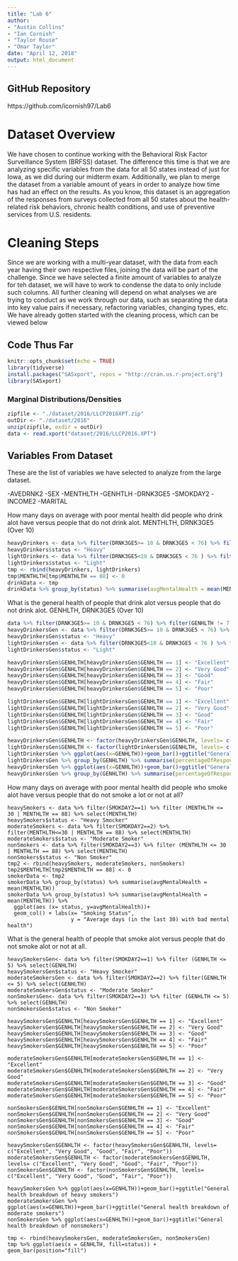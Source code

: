 ---
title: "Lab 6"
author:
- "Austin Collins"
- "Ian Cornish"
- "Taylor Rouse"
- "Omar Taylor"
date: "April 12, 2018"
output: html_document
---

## GitHub Repository
https://github.com/icornish97/Lab6

# Dataset Overview
We have chosen to continue working with the Behavioral Risk Factor Surveillance System (BRFSS) dataset. The difference this time is that we are analyzing specific variables from the data for all 50 states instead of just for Iowa, as we did during our midterm exam. Additionally, we plan to merge the dataset from a variable amount of years in order to analyze how time has had an effect on the results. As you know, this dataset is an aggregation of the responses from surveys collected from all 50 states about the health-related risk behaviors, chronic health conditions, and use of preventive services from U.S. residents.

# Cleaning Steps
Since we are working with a multi-year dataset, with the data from each year having their own respective files, joining the data will be part of the challenge. Since we have selected a finite amount of variables to analyze for teh dataset, we will have to work to condense the data to only include such columns. All further cleaning will depend on what analyses we are trying to conduct as we work through our data, such as separating the data into key value pairs if necessary, refactoring variables, changing types, etc. We have already gotten started with the cleaning process, which can be viewed below

## Code Thus Far

```{r setup, include=FALSE}
knitr::opts_chunk$set(echo = TRUE)
library(tidyverse)
install.packages("SASxport", repos = "http://cran.us.r-project.org")
library(SASxport)


```

### Marginal Distributions/Densities


```{R, cache = TRUE}
zipfile <- "./dataset/2016/LLCP2016XPT.zip"
outDir <- "./dataset/2016"
unzip(zipfile, exdir = outDir)
data <- read.xport("dataset/2016/LLCP2016.XPT")
```

## Variables From Dataset

These are the list of variables we have selected to analyze from the large dataset.

-AVEDRNK2
-SEX
-MENTHLTH
-GENHTLH
-DRNK3GE5
-SMOKDAY2
-INCOME2
-MARITAL

How many days on average with poor mental health did people who drink alot have versus people that do
not drink alot.
MENTHLTH, DRNK3GE5 (Over 10) 

```{R}
heavyDrinkers <- data %>% filter(DRNK3GE5>= 10 & DRNK3GE5 < 76) %>% filter (MENTHLTH <= 30 | MENTHLTH == 88) %>% select(MENTHLTH) 
heavyDrinkers$status <- "Heavy"
lightDrinkers <- data %>% filter(DRNK3GE5<10 & DRNK3GE5 < 76 ) %>% filter(MENTHLTH<=30 | MENTHLTH == 88) %>% select(MENTHLTH)
lightDrinkers$status <- "Light"
tmp <- rbind(heavyDrinkers, lightDrinkers)
tmp$MENTHLTH[tmp$MENTHLTH == 88] <- 0
drinkData <- tmp
drinkData %>% group_by(status) %>% summarise(avgMentalHealth = mean(MENTHLTH)) %>% ggplot(aes (x= status, y=avgMentalHealth))+ geom_col() + labs(x= "Drinking Status", y = "Average days (in the last 30) with bad mental health")
```


What is the general health of people that drink alot versus people that do
not drink alot.
GENHLTH, DRNK3GE5 (Over 10) 
```{R}
data %>% filter(DRNK3GE5>= 10 & DRNK3GE5 < 76) %>% filter(GENHLTH != 7 & GENHLTH != 9) %>% select(GENHLTH)
heavyDrinkersGen <- data %>% filter(DRNK3GE5>= 10 & DRNK3GE5 < 76) %>% filter(GENHLTH != 7 & GENHLTH != 9) %>% select(GENHLTH) 
heavyDrinkersGen$status <- "Heavy"
lightDrinkersGen <- data %>% filter(DRNK3GE5<10 & DRNK3GE5 < 76 ) %>% filter(GENHLTH != 7 & GENHLTH != 9) %>% select(GENHLTH)
lightDrinkersGen$status <- "Light"

heavyDrinkersGen$GENHLTH[heavyDrinkersGen$GENHLTH == 1] <- "Excellent"
heavyDrinkersGen$GENHLTH[heavyDrinkersGen$GENHLTH == 2] <- "Very Good"
heavyDrinkersGen$GENHLTH[heavyDrinkersGen$GENHLTH == 3] <- "Good"
heavyDrinkersGen$GENHLTH[heavyDrinkersGen$GENHLTH == 4] <- "Fair"
heavyDrinkersGen$GENHLTH[heavyDrinkersGen$GENHLTH == 5] <- "Poor"

lightDrinkersGen$GENHLTH[lightDrinkersGen$GENHLTH == 1] <- "Excellent"
lightDrinkersGen$GENHLTH[lightDrinkersGen$GENHLTH == 2] <- "Very Good"
lightDrinkersGen$GENHLTH[lightDrinkersGen$GENHLTH == 3] <- "Good"
lightDrinkersGen$GENHLTH[lightDrinkersGen$GENHLTH == 4] <- "Fair"
lightDrinkersGen$GENHLTH[lightDrinkersGen$GENHLTH == 5] <- "Poor"

heavyDrinkersGen$GENHLTH <- factor(heavyDrinkersGen$GENHLTH, levels= c("Excellent", "Very Good", "Good", "Fair", "Poor"))
lightDrinkersGen$GENHLTH <- factor(lightDrinkersGen$GENHLTH, levels= c("Excellent", "Very Good", "Good", "Fair", "Poor"))
lightDrinkersGen %>% ggplot(aes(x=GENHLTH))+geom_bar()+ggtitle("General health breakdown of light drinkers")
lightDrinkersGen %>% group_by(GENHLTH) %>% summarise(percentageOfRespondents = n()/nrow(lightDrinkersGen))
heavyDrinkersGen %>% ggplot(aes(x=GENHLTH))+geom_bar()+ggtitle("General health breakdown of heavy drinkers")
heavyDrinkersGen %>% group_by(GENHLTH) %>% summarise(percentageOfRespondents = n()/nrow(heavyDrinkersGen))
```

How many days on average with poor mental health did people who smoke alot have versus people that do not smoke a lot or not at all?

```
heavySmokers <- data %>% filter(SMOKDAY2==1) %>% filter (MENTHLTH <= 30 | MENTHLTH == 88) %>% select(MENTHLTH) 
heavySmokers$status <- "Heavy Smocker"
moderateSmokers <- data %>% filter(SMOKDAY2==2) %>% filter(MENTHLTH<=30 | MENTHLTH == 88) %>% select(MENTHLTH)
moderateSmokers$status <- "Moderate Smoker"
nonSmokers <- data %>% filter(SMOKDAY2==3) %>% filter (MENTHLTH <= 30 | MENTHLTH == 88) %>% select(MENTHLTH) 
nonSmokers$status <- "Non Smoker"
tmp2 <- rbind(heavySmokers, moderateSmokers, nonSmokers)
tmp2$MENTHLTH[tmp2$MENTHLTH == 88] <- 0
smokerData <- tmp2
smokerData %>% group_by(status) %>% summarise(avgMentalHealth = mean(MENTHLTH))
smokerData %>% group_by(status) %>% summarise(avgMentalHealth = mean(MENTHLTH)) %>% 
  ggplot(aes (x= status, y=avgMentalHealth))+ 
  geom_col() + labs(x= "Smoking Status",
                    y = "Average days (in the last 30) with bad mental health")
```
What is the general health of people that smoke alot versus people that do not smoke alot or not at all.

```
heavySmokersGen<- data %>% filter(SMOKDAY2==1) %>% filter (GENHLTH <= 5) %>% select(GENHLTH) 
heavySmokersGen$status <- "Heavy Smocker"
moderateSmokersGen <- data %>% filter(SMOKDAY2==2) %>% filter(GENHLTH <= 5) %>% select(GENHLTH)
moderateSmokersGen$status <- "Moderate Smoker"
nonSmokersGen<- data %>% filter(SMOKDAY2==3) %>% filter (GENHLTH <= 5) %>% select(GENHLTH) 
nonSmokersGen$status <- "Non Smoker"

heavySmokersGen$GENHLTH[heavySmokersGen$GENHLTH == 1] <- "Excellent"
heavySmokersGen$GENHLTH[heavySmokersGen$GENHLTH == 2] <- "Very Good"
heavySmokersGen$GENHLTH[heavySmokersGen$GENHLTH == 3] <- "Good"
heavySmokersGen$GENHLTH[heavySmokersGen$GENHLTH == 4] <- "Fair"
heavySmokersGen$GENHLTH[heavySmokersGen$GENHLTH == 5] <- "Poor"

moderateSmokersGen$GENHLTH[moderateSmokersGen$GENHLTH == 1] <- "Excellent"
moderateSmokersGen$GENHLTH[moderateSmokersGen$GENHLTH == 2] <- "Very Good"
moderateSmokersGen$GENHLTH[moderateSmokersGen$GENHLTH == 3] <- "Good"
moderateSmokersGen$GENHLTH[moderateSmokersGen$GENHLTH == 4] <- "Fair"
moderateSmokersGen$GENHLTH[moderateSmokersGen$GENHLTH == 5] <- "Poor"

nonSmokersGen$GENHLTH[nonSmokersGen$GENHLTH == 1] <- "Excellent"
nonSmokersGen$GENHLTH[nonSmokersGen$GENHLTH == 2] <- "Very Good"
nonSmokersGen$GENHLTH[nonSmokersGen$GENHLTH == 3] <- "Good"
nonSmokersGen$GENHLTH[nonSmokersGen$GENHLTH == 4] <- "Fair"
nonSmokersGen$GENHLTH[nonSmokersGen$GENHLTH == 5] <- "Poor"

heavySmokersGen$GENHLTH <- factor(heavySmokersGen$GENHLTH, levels= c("Excellent", "Very Good", "Good", "Fair", "Poor"))
moderateSmokersGen$GENHLTH <- factor(moderateSmokersGen$GENHLTH, levels= c("Excellent", "Very Good", "Good", "Fair", "Poor"))
nonSmokersGen$GENHLTH <- factor(nonSmokersGen$GENHLTH, levels= c("Excellent", "Very Good", "Good", "Fair", "Poor"))

heavySmokersGen %>% ggplot(aes(x=GENHLTH))+geom_bar()+ggtitle("General health breakdown of heavy smokers")
moderateSmokersGen %>% ggplot(aes(x=GENHLTH))+geom_bar()+ggtitle("General health breakdown of moderate smokers")
nonSmokersGen %>% ggplot(aes(x=GENHLTH))+geom_bar()+ggtitle("General health breakdown of nonsmokers")

tmp <- rbind(heavySmokersGen, moderateSmokersGen, nonSmokersGen)
tmp %>% ggplot(aes(x = GENHLTH, fill=status)) + geom_bar(position="fill")
```

